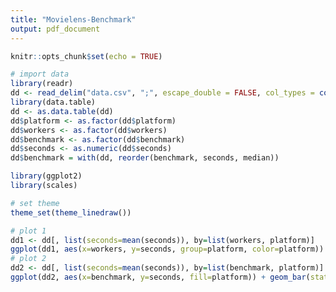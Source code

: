 ```yaml
---
title: "Movielens-Benchmark"
output: pdf_document
---
```


```r
knitr::opts_chunk$set(echo = TRUE)
```

```r
# import data
library(readr)
dd <- read_delim("data.csv", ";", escape_double = FALSE, col_types = cols(workers = col_number()), trim_ws = TRUE)
library(data.table)
dd <- as.data.table(dd)
dd$platform <- as.factor(dd$platform)
dd$workers <- as.factor(dd$workers)
dd$benchmark <- as.factor(dd$benchmark)
dd$seconds <- as.numeric(dd$seconds)
dd$benchmark = with(dd, reorder(benchmark, seconds, median))

library(ggplot2)
library(scales)

# set theme
theme_set(theme_linedraw())

# plot 1
dd1 <- dd[, list(seconds=mean(seconds)), by=list(workers, platform)]
ggplot(dd1, aes(x=workers, y=seconds, group=platform, color=platform)) + geom_point() + geom_line() + xlab("Workers") + ylab("Average Benchmark Duration (Seconds)")
# plot 2
dd2 <- dd[, list(seconds=mean(seconds)), by=list(benchmark, platform)]
ggplot(dd2, aes(x=benchmark, y=seconds, fill=platform)) + geom_bar(stat="identity", position=position_dodge()) + xlab("Benchmark") + ylab("Average Benchmark Duration (Seconds)") + scale_x_discrete(labels = wrap_format(15))
```